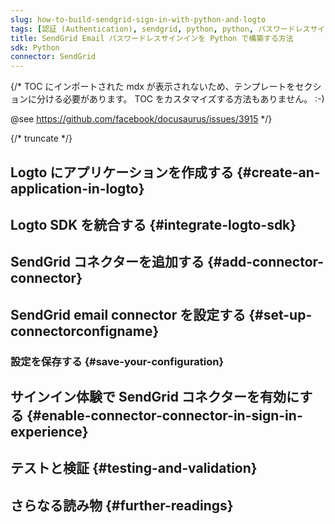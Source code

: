 ```yaml
---
slug: how-to-build-sendgrid-sign-in-with-python-and-logto
tags: [認証 (Authentication), sendgrid, python, python, パスワードレスサインイン, サインイン, ログイン]
title: SendGrid Email パスワードレスサインインを Python で構築する方法
sdk: Python
connector: SendGrid
---
```


{/*
  TOC にインポートされた mdx が表示されないため、テンプレートをセクションに分ける必要があります。
  TOC をカスタマイズする方法もありません。 :-)

  @see https://github.com/facebook/docusaurus/issues/3915
*/}



{/* truncate */}

<Intro connector={connector} sdk="Python" link="https://www.python.org" />

## Logto にアプリケーションを作成する \{#create-an-application-in-logto}

<CreateApplication type="Traditional web" framework="Flask" />

## Logto SDK を統合する \{#integrate-logto-sdk}

<IntegrateSdk />

## SendGrid コネクターを追加する \{#add-connector-connector}

<AddPasswordlessConnector
  connector={connector}
  connectorType="Email"
  passwordlessSignUpIdentifier="Email address"
/>

## SendGrid email connector を設定する \{#set-up-connectorconfigname}

<ConnectorGuide />

### 設定を保存する \{#save-your-configuration}

<SaveYourConfiguration connector={connector} />

## サインイン体験で SendGrid コネクターを有効にする \{#enable-connector-connector-in-sign-in-experience}

<EnablePasswordlessConnector
  connectorType="Email"
  passwordlessSignUpIdentifier="Email address"
/>

## テストと検証 \{#testing-and-validation}

<TestingAndValidation connector={connector} sdk="Python" />

## さらなる読み物 \{#further-readings}

<FurtherReadings />
